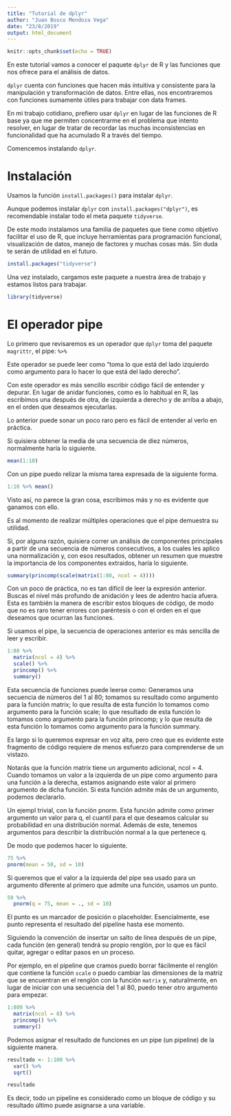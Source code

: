 ```yaml
---
title: "Tutorial de dplyr"
author: "Juan Bosco Mendoza Vega"
date: "23/8/2019"
output: html_document
---
```


```r
knitr::opts_chunk$set(echo = TRUE)
```
En este tutorial vamos a conocer el paquete `dplyr` de R y las funciones que nos ofrece para el análisis de datos. 

`dplyr` cuenta con funciones que hacen más intuitiva y consistente para la manipulación y transformación de datos. Entre ellas, nos encontraremos con funciones sumamente útiles para trabajar con data frames.

En mi trabajo cotidiano, prefiero usar `dplyr` en lugar de las funciones de R base ya que me permiten concentrarme en el problema que intento resolver, en lugar de tratar de recordar las muchas inconsistencias en funcionalidad que ha acumulado R a través del tiempo.

Comencemos instalando `dplyr`.

# Instalación
Usamos la función `install.packages()` para instalar `dplyr`.

Aunque podemos instalar `dplyr` con `install.packages("dplyr")`, es recomendable instalar todo el meta paquete `tidyverse`. 

De este modo instalamos una familia de paquetes que tiene como objetivo facilitar el uso de R, que incluye herramientas para programación funcional, visualización de datos, manejo de factores y muchas cosas más. Sin duda te serán de utilidad en el futuro.

```r
install.packages("tidyverse")
```

Una vez instalado, cargamos este paquete a nuestra área de trabajo y estamos listos para trabajar.

```r
library(tidyverse)
```

# El operador pipe
Lo primero que revisaremos es un operador que `dplyr` toma del paquete `magrittr`, el pipe: `%>%`

Este operador se puede leer como "toma lo que está del lado izquierdo como argumento para lo hacer lo que está del lado derecho".

Con este operador es más sencillo escribir código fácil de entender y depurar. En lugar de anidar funciones, como es lo habitual en R, las escribimos una después de otra, de izquierda a derecho y de arriba a abajo, en el orden que deseamos ejecutarlas.

Lo anterior puede sonar un poco raro pero es fácil de entender al verlo en práctica.

Si quisiera obtener la media de una secuencia de diez números, normalmente haría lo siguiente.

```r
mean(1:10)
```

Con un pipe puedo relizar la misma tarea expresada de la siguiente forma.

```r
1:10 %>% mean()
```

Visto así, no parece la gran cosa, escribimos más y no es evidente que ganamos con ello.

Es al momento de realizar múltiples operaciones que el pipe demuestra su utilidad.

Si, por alguna razón, quisiera correr un análisis de componentes principales a partir de una secuencia de números consecutivos, a los cuales les aplico una normalización y, con esos resultados, obtener un resumen que muestre la importancia de los componentes extraidos, haría lo siguiente.

```r
summary(princomp(scale(matrix(1:80, ncol = 4))))
```

Con un poco de práctica, no es tan difícil de leer la expresión anterior. Buscas el nivel más profundo de anidación y lees de adentro hacia afuera. Esta es también la manera de escribir estos bloques de código, de modo que no es raro tener errores con paréntesis o con el orden en el que deseamos que ocurran las funciones. 

Si usamos el pipe, la secuencia de operaciones anterior es más sencilla de leer y escribir.

```r
1:80 %>% 
  matrix(ncol = 4) %>% 
  scale() %>% 
  princomp() %>% 
  summary()
```

Esta secuencia de funciones puede leerse como:
Generamos  una secuencia de números del 1 al 80; tomamos su resultado como argumento para la función matrix; lo que resulta de esta función lo tomamos como argumento para la función scale; lo que resultado de esta función lo tomamos como argumento para la función princomp; y lo que resulta de esta función lo tomamos como argumento para la función summary.

Es largo si lo queremos expresar en voz alta, pero creo que es evidente este fragmento de código requiere de menos esfuerzo para comprenderse de un vistazo.

Notarás que la función matrix tiene un argumento adicional, ncol = 4. Cuando tomamos un valor a la izquierda de un pipe como argumento para una función a la derecha, estamos asignando este valor al primero argumento de dicha función. Si esta función admite más de un argumento, podemos declararlo.

Un ejempl trivial, con la función pnorm. Esta función admite como primer argumento un valor para q, el cuantil para el que deseamos calcular su probabilidad en una distribución normal. Además de este, tenemos argumentos para describir la distribución normal a la que pertenece q.

De modo que podemos hacer lo siguiente.
```r
75 %>% 
pnorm(mean = 50, sd = 10)
```

Si queremos que el valor a la izquierda del pipe sea usado para un argumento diferente al primero que admite una función, usamos un punto.
```r
50 %>% 
  pnorm(q = 75, mean = ., sd = 10)
```

El punto es un marcador de posición o placeholder. Esencialmente, ese punto representa el resultado del pipeline hasta ese momento.

Siguiendo la convención de insertar un salto de línea después de un pipe, cada función (en general) tendrá su propio renglón, por lo que es fácil quitar, agregar o editar pasos en un proceso.


Por ejemplo, en el pipeline que cramos puedo borrar fácilmente el renglón que contiene la función `scale` o puedo cambiar las dimensiones de la matriz que se encuentran en el renglón con la función `matrix` y, naturalmente, en lugar de iniciar con una secuencia del 1 al 80, puedo tener otro argumento para empezar.

```r
1:800 %>% 
  matrix(ncol = 8) %>% 
  princomp() %>% 
  summary()
```

Podemos asignar el resultado de funciones en un pipe (un pipeline) de la siguiente manera.
```r
resultado <- 1:100 %>% 
  var() %>% 
  sqrt()

resultado
```

Es decir, todo un pipeline es considerado como un bloque de código y su resultado último puede asignarse a una variable.

